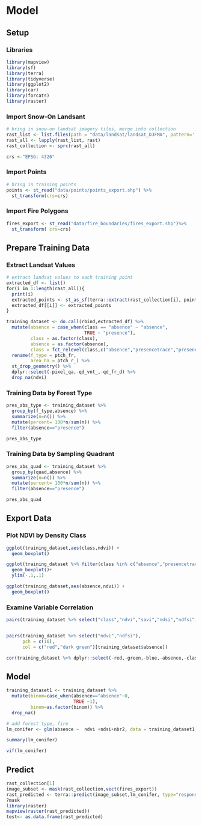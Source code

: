 # Model


## Setup

### Libraries
```r
library(mapview)
library(sf)
library(terra)
library(tidyverse)
library(ggplot2)
library(car)
library(forcats)
library(raster)
```

### Import Snow-On Landsant

```r
# bring in snow-on landsat imagery tiles, merge into collection
rast_list <- list.files(path = "data/landsat/landsat_DJFMA", pattern='.tif', all.files=TRUE, full.names=TRUE)
rast_all <- lapply(rast_list, rast)
rast_collection <- sprc(rast_all)

crs <-"EPSG: 4326"
```

### Import Points

```r
# bring in training points
points <- st_read("data/points/points_export.shp") %>% 
  st_transform(crs=crs)
```

### Import Fire Polygons

```r
fires_export <- st_read("data/fire_boundaries/fires_export.shp")%>% 
  st_transform( crs=crs)
```

## Prepare Training Data

### Extract Landsat Values

```r
# extract landsat values to each training point
extracted_df <- list()
for(i in 1:length(rast_all)){
  print(i)
  extracted_points <- st_as_sf(terra::extract(rast_collection[i], points,bind = TRUE))
  extracted_df[[i]] <- extracted_points 
}

training_dataset <- do.call(rbind,extracted_df) %>% 
  mutate(absence = case_when(class == "absence" ~ "absence",
                             TRUE ~ "presence"),
         class = as.factor(class),
         absence = as.factor(absence),
         class = fct_relevel(class,c("absence","presencetrace","presence1to10"))) %>% 
  rename(f_type = ptch_fr,
         area_ha = ptch_r_) %>% 
  st_drop_geometry() %>% 
  dplyr::select(-pixel_qa,-qd_vnt_,-qd_fr_d) %>% 
  drop_na(ndvi)
```

### Training Data by Forest Type

```r
pres_abs_type <- training_dataset %>% 
  group_by(f_type,absence) %>% 
  summarize(n=n()) %>% 
  mutate(percent= 100*n/sum(n)) %>% 
  filter(absence=="presence")

pres_abs_type
```

### Training Data by Sampling Quadrant

```r
pres_abs_quad <- training_dataset %>% 
  group_by(quad,absence) %>% 
  summarize(n=n()) %>% 
  mutate(percent= 100*n/sum(n)) %>% 
  filter(absence=="presence")

pres_abs_quad
```

## Export Data 

### Plot NDVI by Density Class

```r
ggplot(training_dataset,aes(class,ndvi)) +
  geom_boxplot()

ggplot(training_dataset %>% filter(class %in% c("absence","presencetrace")),aes(class,ndvi)) +
  geom_boxplot()+
  ylim(-.1,.1)

ggplot(training_dataset,aes(absence,ndvi)) +
  geom_boxplot()

```

### Examine Variable Correlation

```r
pairs(training_dataset %>% select("class","ndvi","savi","ndsi","ndfsi","nbr2"))


pairs(training_dataset %>% select("ndvi","ndfsi"),
      pch = c(16),
      col = c("red","dark green")[training_dataset$absence])
```

```r
cor(training_dataset %>% dplyr::select(-red,-green,-blue,-absence,-class,-f_type,-Evnt_ID,-evi,-quadrant)) 
```

## Model

```r
training_dataset1 <- training_dataset %>% 
  mutate(binom=case_when(absence=="absence"~0,
                         TRUE ~1),
         binom=as.factor(binom)) %>% 
  drop_na()

# add forest type, fire
lm_conifer <- glm(absence ~  ndvi +ndsi+nbr2, data = training_dataset1, family = binomial(logit))

summary(lm_conifer)

vif(lm_conifer)
```
## Predict

```r
rast_collection[1]
image_subset <- mask(rast_collection,vect(fires_export))
rast_predicted <- terra::predict(image_subset,lm_conifer, type="response", se.fit=TRUE)
?mask
library(raster)
mapview(raster(rast_predicted))
test<- as.data.frame(rast_predicted)
```
